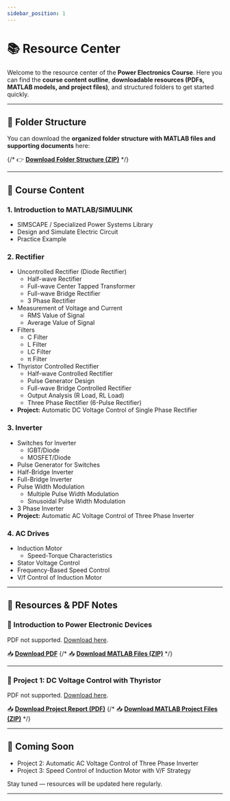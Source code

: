 ```yaml
---
sidebar_position: 1
---
```


# 📚 Resource Center

Welcome to the resource center of the **Power Electronics Course**.
Here you can find the **course content outline**, **downloadable resources (PDFs, MATLAB models, and project files)**, and structured folders to get started quickly.

---
## 📂 Folder Structure

You can download the **organized folder structure with MATLAB files and supporting documents** here:

{/* 👉 [**Download Folder Structure (ZIP)**](/downloads/folder-structure.zip) */}

---

## 📘 Course Content

### 1. **Introduction to MATLAB/SIMULINK**
  - SIMSCAPE / Specialized Power Systems Library
  - Design and Simulate Electric Circuit
  - Practice Example

### 2. **Rectifier**
  - Uncontrolled Rectifier (Diode Rectifier)
    - Half-wave Rectifier
    - Full-wave Center Tapped Transformer
    - Full-wave Bridge Rectifier
    - 3 Phase Rectifier
  - Measurement of Voltage and Current
    - RMS Value of Signal
    - Average Value of Signal
  - Filters
    - C Filter
    - L Filter
    - LC Filter
    - π Filter
  - Thyristor Controlled Rectifier
    - Half-wave Controlled Rectifier
    - Pulse Generator Design
    - Full-wave Bridge Controlled Rectifier
    - Output Analysis (R Load, RL Load)
    - Three Phase Rectifier (6-Pulse Rectifier)
  - **Project:** Automatic DC Voltage Control of Single Phase Rectifier

### 3. **Inverter**
  - Switches for Inverter
    - IGBT/Diode
    - MOSFET/Diode
  - Pulse Generator for Switches
  - Half-Bridge Inverter
  - Full-Bridge Inverter
  - Pulse Width Modulation
    - Multiple Pulse Width Modulation
    - Sinusoidal Pulse Width Modulation
  - 3 Phase Inverter
  - **Project:** Automatic AC Voltage Control of Three Phase Inverter

### 4. **AC Drives**
  - Induction Motor
    - Speed-Torque Characteristics
  - Stator Voltage Control
  - Frequency-Based Speed Control
  - V/f Control of Induction Motor

---



## 📑 Resources & PDF Notes

### 🔹 Introduction to Power Electronic Devices
<object data="/documents/assets/INTRO-POWER-ELECTRONIC-DEVICES-www.vedicskill.com.pdf" type="application/pdf" width="100%" height="600px">
  <p>PDF not supported. <a href="/documents/assets/INTRO-POWER-ELECTRONIC-DEVICES-www.vedicskill.com.pdf">Download here</a>.</p>
</object>

📥 [**Download PDF**](/documents/assets/INTRO-POWER-ELECTRONIC-DEVICES-www.vedicskill.com.pdf)
{/* 📥 [**Download MATLAB Files (ZIP)**](/downloads/intro-power-electronics-matlab.zip) */}

---

### 🔹 Project 1: DC Voltage Control with Thyristor
<object data="/documents/assets/DC-VOLTAGE-CONTROLLER-WITH-THYRISTOR-www.vedicskill.com.pdf" type="application/pdf" width="100%" height="600px">
  <p>PDF not supported. <a href="/documents/assets/DC-VOLTAGE-CONTROLLER-WITH-THYRISTOR-www.vedicskill.com.pdf">Download here</a>.</p>
</object>

📥 [**Download Project Report (PDF)**](/documents/assets/DC-VOLTAGE-CONTROLLER-WITH-THYRISTOR-www.vedicskill.com.pdf)
{/* 📥 [**Download MATLAB Project Files (ZIP)**](/downloads/dc-voltage-controller-thyristor.zip) */}

---

## 🚀 Coming Soon

- Project 2: Automatic AC Voltage Control of Three Phase Inverter
- Project 3: Speed Control of Induction Motor with V/F Strategy

Stay tuned — resources will be updated here regularly.

---
